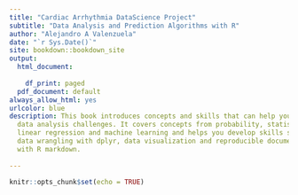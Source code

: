 ```yaml
---
title: "Cardiac Arrhythmia DataScience Project"
subtitle: "Data Analysis and Prediction Algorithms with R"
author: "Alejandro A Valenzuela"
date: "`r Sys.Date()`"
site: bookdown::bookdown_site
output:
  html_document:
    
    df_print: paged
  pdf_document: default
always_allow_html: yes  
urlcolor: blue
description: This book introduces concepts and skills that can help you tackle real-world
  data analysis challenges. It covers concepts from probability, statistical inference,
  linear regression and machine learning and helps you develop skills such as R programming,
  data wrangling with dplyr, data visualization and reproducible document preparation
  with R markdown.
  
---
```


```r
knitr::opts_chunk$set(echo = TRUE)
```
